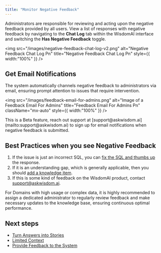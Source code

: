```yaml
---
title: "Monitor Negative Feedback"
---
```


Administrators are responsible for reviewing and acting upon the negative feedback provided by all users. View a list of responses with negative feedback by navigating to the **Chat Log** tab within the WisdomAI interface and switching the **Has Negative Feedback** toggle.

<img
  src="/images/negative-feedback-chat-log-v2.png"
  alt="Negative Feedback Chat Log Pn"
  title="Negative Feedback Chat Log Pn"
  style={{ width:"100%" }}
/>

## Get Email Notifications

The system automatically channels negative feedback to administrators via email, ensuring prompt attention to issues that require intervention.

<img
  src="/images/feedback-email-for-admins.png"
  alt="Image of a Feedback Email For Admins"
  title="Feedback Email For Admins Pn"
  className="mx-auto"
  style={{ width:"100%" }}
/>

<Info>
  This is a Beta feature, reach out support at [support@askwisdom.ai](mailto:support@askwisdom.ai) to sign up for email notifications when negative feedback is submitted.
</Info>

## Best Practices when you see Negative Feedback

1. If the issue is just an incorrect SQL, you can [fix the SQL and thumbs up](https://docs.askwisdom.ai/setting-up-wisdom-ai/feedback-mechanisms/provide-feedback-to-the-system#advanced-feedback-mechanisms-for-administrators) the response.
2. If it is an understanding gap, which is generally applicable, then you should [add a knowledge item](/improve-wisdom-ai-responses/validate-and-test-answers#add-knowledge).
3. If this is some kind of feedback on the WisdomAI product, contact [support@askwisdom.ai](mailto:support@askwisdom.ai).

<Note>
  For Domains with high usage or complex data, it is highly recommended to assign a dedicated administrator to regularly review feedback and make necessary updates to the knowledge base, ensuring continuous optimal performance.
</Note>

## Next steps

- [Turn Answers into Stories](/using-wisdom-ai-everyday/turn-answers-into-stories)
- [Limited Context](/setting-up-wisdom-ai/feedback-mechanisms/limited-context)
- [Provide Feedback to the System](/setting-up-wisdom-ai/feedback-mechanisms/provide-feedback-to-the-system)